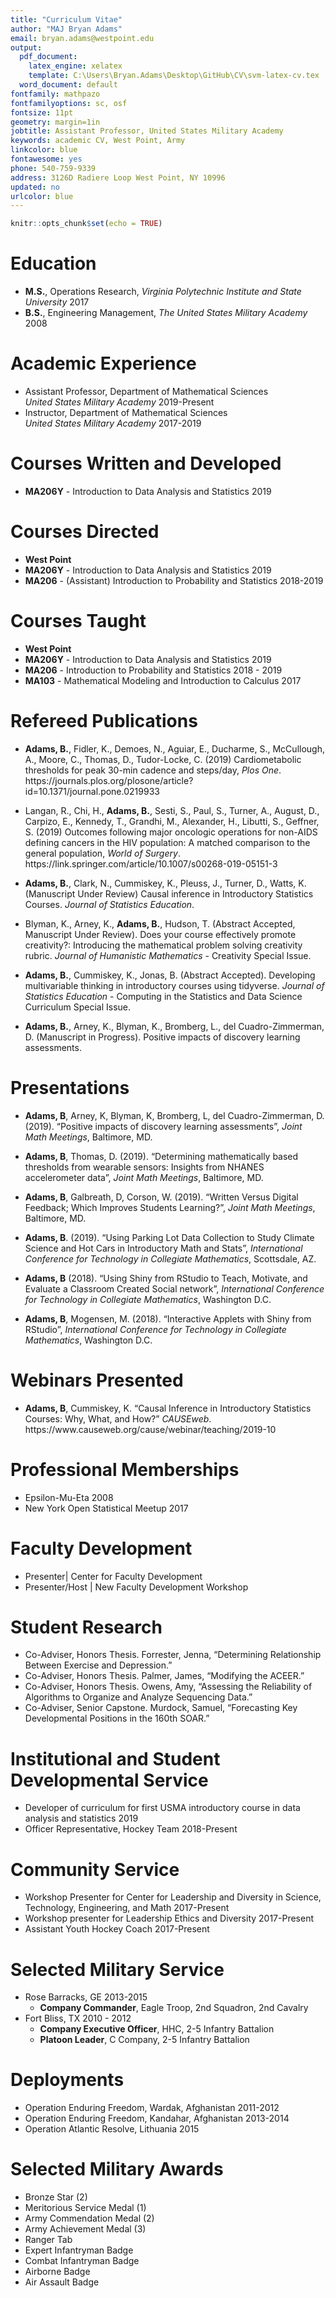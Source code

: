 ```yaml
---
title: "Curriculum Vitae"
author: "MAJ Bryan Adams"
email: bryan.adams@westpoint.edu
output:
  pdf_document:
    latex_engine: xelatex
    template: C:\Users\Bryan.Adams\Desktop\GitHub\CV\svm-latex-cv.tex
  word_document: default
fontfamily: mathpazo
fontfamilyoptions: sc, osf
fontsize: 11pt
geometry: margin=1in
jobtitle: Assistant Professor, United States Military Academy
keywords: academic CV, West Point, Army
linkcolor: blue
fontawesome: yes
phone: 540-759-9339
address: 3126D Radiere Loop West Point, NY 10996
updated: no
urlcolor: blue
---
```


```r
knitr::opts_chunk$set(echo = TRUE)
```
\begin{center}
Updated: 16 October 2019 
\end{center}


# Education

* **M.S.**, Operations Research, *Virginia Polytechnic Institute and State University* \hfill 2017
* **B.S.**, Engineering Management, *The United States Military Academy* \hfill 2008

# Academic Experience 

* Assistant Professor, Department of Mathematical Sciences  
    *United States Military Academy* \hfill 2019-Present
* Instructor, Department of Mathematical Sciences  
    *United States Military Academy* \hfill 2017-2019
    
# Courses Written and Developed
* **MA206Y** - Introduction to Data Analysis and Statistics \hfill 2019

# Courses Directed
* **West Point**
* **MA206Y** - Introduction to Data Analysis and Statistics \hfill 2019
* **MA206** - (Assistant) Introduction to Probability and Statistics \hfill 2018-2019

# Courses Taught 
* **West Point**
* **MA206Y** - Introduction to Data Analysis and Statistics \hfill 2019
* **MA206** - Introduction to Probability and Statistics \hfill 2018 - 2019
* **MA103** - Mathematical Modeling and Introduction to Calculus \hfill 2017

# Refereed Publications

* **Adams, B.**, Fidler, K., Demoes, N., Aguiar, E., Ducharme, S., McCullough, A., Moore, C., Thomas, D., Tudor-Locke, C. (2019) Cardiometabolic thresholds for peak 30-min cadence and steps/day, *Plos One*.  https://journals.plos.org/plosone/article?id=10.1371/journal.pone.0219933

* Langan, R., Chi, H., **Adams, B.**, Sesti, S., Paul, S., Turner, A., August, D., Carpizo, E., Kennedy, T., Grandhi, M., Alexander, H., Libutti, S., Geffner, S. (2019) Outcomes following major oncologic operations for non-AIDS defining cancers in the HIV population: A matched comparison to the general population, *World of Surgery*.  https://link.springer.com/article/10.1007/s00268-019-05151-3

* **Adams, B.**, Clark, N., Cummiskey, K., Pleuss, J., Turner, D., Watts, K. (Manuscript Under Review) Causal inference in Introductory Statistics Courses. *Journal of Statistics Education*.

* Blyman, K., Arney, K., **Adams, B.**, Hudson, T. (Abstract Accepted, Manuscript Under Review). Does your course effectively promote creativity?: Introducing the mathematical problem solving creativity rubric. *Journal of Humanistic Mathematics* - Creativity Special Issue.

* **Adams, B.**, Cummiskey, K., Jonas, B. (Abstract Accepted). Developing multivariable thinking in introductory courses using tidyverse. *Journal of Statistics Education* - Computing in the Statistics and Data Science Curriculum Special Issue.

* **Adams, B.**, Arney, K., Blyman, K., Bromberg, L., del Cuadro-Zimmerman, D. (Manuscript in Progress). Positive impacts of discovery learning assessments.

# Presentations

* **Adams, B**, Arney, K, Blyman, K, Bromberg, L, del Cuadro-Zimmerman, D. (2019). "Positive impacts of discovery learning assessments", *Joint Math Meetings*, Baltimore, MD.

* **Adams, B**, Thomas, D. (2019). "Determining mathematically based thresholds from wearable sensors: Insights from NHANES accelerometer data", *Joint Math Meetings*, Baltimore, MD. 

* **Adams, B**, Galbreath, D, Corson, W. (2019). "Written Versus Digital Feedback; Which Improves Students Learning?", *Joint Math Meetings*, Baltimore, MD.

* **Adams, B**. (2019). "Using Parking Lot Data Collection to Study Climate Science and Hot Cars in Introductory Math and Stats", *International Conference for Technology in Collegiate Mathematics*, Scottsdale, AZ.

* **Adams, B** (2018). "Using Shiny from RStudio to Teach, Motivate, and Evaluate a Classroom Created Social network", *International Conference for Technology in Collegiate Mathematics*, Washington D.C. 

* **Adams, B**, Mogensen, M. (2018). "Interactive Applets with Shiny from RStudio", *International Conference for Technology in Collegiate Mathematics*, Washington D.C.

# Webinars Presented

* **Adams, B**, Cummiskey, K. "Causal Inference in Introductory Statistics Courses: Why, What, and How?" *CAUSEweb*. https://www.causeweb.org/cause/webinar/teaching/2019-10

# Professional Memberships
* Epsilon-Mu-Eta \hfill 2008
* New York Open Statistical Meetup \hfill 2017

# Faculty Development
* Presenter| Center for Faculty Development 
* Presenter/Host | New Faculty Development Workshop

\newpage

# Student Research
* Co-Adviser, Honors Thesis. Forrester, Jenna, "Determining Relationship Between Exercise and Depression."
* Co-Adviser, Honors Thesis. Palmer, James, "Modifying the ACEER."
* Co-Adviser, Honors Thesis. Owens, Amy, "Assessing the Reliability of Algorithms to Organize and Analyze Sequencing Data."
* Co-Adviser, Senior Capstone. Murdock, Samuel, "Forecasting Key Developmental Positions in the 160th SOAR."

# Institutional and Student Developmental Service
* Developer of curriculum for first USMA introductory course in data analysis and statistics \hfill 2019
* Officer Representative, Hockey Team \hfill 2018-Present

# Community Service
* Workshop Presenter for Center for Leadership and Diversity in Science,  
Technology, Engineering, and Math \hfill 2017-Present
* Workshop presenter for Leadership Ethics and Diversity \hfill 2017-Present
* Assistant Youth Hockey Coach \hfill 2017-Present
    
# Selected Military Service
* Rose Barracks, GE \hfill 2013-2015
  * **Company Commander**, Eagle Troop, 2nd Squadron, 2nd Cavalry

* Fort Bliss, TX \hfill 2010 - 2012
  * **Company Executive Officer**, HHC, 2-5 Infantry Battalion 
  * **Platoon Leader**, C Company, 2-5 Infantry Battalion
    
# Deployments 
* Operation Enduring Freedom, Wardak, Afghanistan \hfill 2011-2012 
* Operation Enduring Freedom, Kandahar, Afghanistan \hfill 2013-2014
* Operation Atlantic Resolve, Lithuania \hfill 2015

# Selected Military Awards
* Bronze Star (2)
* Meritorious Service Medal (1)
* Army Commendation Medal (2)
* Army Achievement Medal (3)
* Ranger Tab
* Expert Infantryman Badge
* Combat Infantryman Badge
* Airborne Badge
* Air Assault Badge